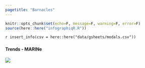 ```yaml
---
pagetitle: "Barnacles"
---
```


```r
knitr::opts_chunk$set(echo=F, message=F, warning=F, error=F)
source(here::here("infographiqR.R"))
```

`r insert_info(csv = here::here("data/gsheets/modals.csv"))`


### {.tabset}

#### Trends - MARINe

![](figures/Figure S.H.10.2_Barnacles_MARINe.jpg)
